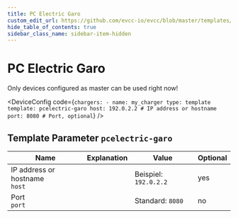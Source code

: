 ```yaml
---
title: PC Electric Garo
custom_edit_url: https://github.com/evcc-io/evcc/blob/master/templates/definition/charger/pcelectric-garo.yaml
hide_table_of_contents: true
sidebar_class_name: sidebar-item-hidden
---
```



# PC Electric Garo

<div className="device-detail-container">
  <div className="device-detail-content">
    <DeviceFeatures features="sponsorship" />

Only devices configured as master can be used right now!


<DeviceConfig code={`chargers:
    - name: my_charger
      type: template
      template: pcelectric-garo
      host: 192.0.2.2 # IP address or hostname
      port: 8080 # Port, optional`}  />
  </div>
  <div className="device-detail-icon">
    <evcc-icon
      type="charger"
      name="pc-electric-garo"
      size="400px"
      alt="PC Electric Garo"
      className="device-detail-icon-img"
    ></evcc-icon>
  </div>
</div>

## Template Parameter `pcelectric-garo`

| Name | Explanation | Value | Optional |
|-----------|-------------|-------|----------|
| IP address or hostname<br/>`host` |  | Beispiel: `192.0.2.2` | yes |
| Port<br/>`port` |  | Standard: `8080` | no |

<SponsorshipRequired />

